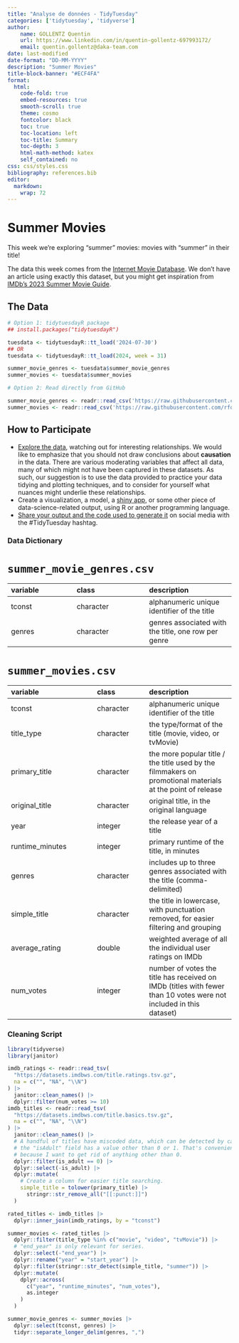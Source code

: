 ```yaml
---
title: "Analyse de données - TidyTuesday"
categories: ['tidytuesday', 'tidyverse']
author:
    name: GOLLENTZ Quentin
    url: https://www.linkedin.com/in/quentin-gollentz-697993172/
    email: quentin.gollentz@daka-team.com
date: last-modified
date-format: "DD-MM-YYYY"
description: "Summer Movies"
title-block-banner: "#ECF4FA"
format: 
  html:
    code-fold: true
    embed-resources: true
    smooth-scroll: true
    theme: cosmo
    fontcolor: black
    toc: true
    toc-location: left
    toc-title: Summary
    toc-depth: 3
    html-math-method: katex
    self_contained: no
css: css/styles.css
bibliography: references.bib
editor: 
  markdown: 
    wrap: 72
---
```


# Summer Movies

This week we're exploring "summer" movies: movies with "summer" in their title!

The data this week comes from the [Internet Movie Database](https://developer.imdb.com/non-commercial-datasets/).
We don't have an article using exactly this dataset, but you might get inspiration from [IMDb's 2023 Summer Movie Guide](https://www.imdb.com/list/ls569932833/).

## The Data

```r
# Option 1: tidytuesdayR package 
## install.packages("tidytuesdayR")

tuesdata <- tidytuesdayR::tt_load('2024-07-30')
## OR
tuesdata <- tidytuesdayR::tt_load(2024, week = 31)

summer_movie_genres <- tuesdata$summer_movie_genres
summer_movies <- tuesdata$summer_movies

# Option 2: Read directly from GitHub

summer_movie_genres <- readr::read_csv('https://raw.githubusercontent.com/rfordatascience/tidytuesday/master/data/2024/2024-07-30/summer_movie_genres.csv')
summer_movies <- readr::read_csv('https://raw.githubusercontent.com/rfordatascience/tidytuesday/master/data/2024/2024-07-30/summer_movies.csv')
```

## How to Participate

- [Explore the data](https://r4ds.hadley.nz/), watching out for interesting relationships. We would like to emphasize that you should not draw conclusions about **causation** in the data. There are various moderating variables that affect all data, many of which might not have been captured in these datasets. As such, our suggestion is to use the data provided to practice your data tidying and plotting techniques, and to consider for yourself what nuances might underlie these relationships.
- Create a visualization, a model, a [shiny app](https://shiny.posit.co/), or some other piece of data-science-related output, using R or another programming language.
- [Share your output and the code used to generate it](../../../sharing.md) on social media with the #TidyTuesday hashtag.

### Data Dictionary

# `summer_movie_genres.csv`

|variable |class     |description |
|:--------|:---------|:-----------|
|tconst   |character |alphanumeric unique identifier of the title |
|genres   |character |genres associated with the title, one row per genre |

# `summer_movies.csv`

|variable        |class     |description     |
|:---------------|:---------|:---------------|
|tconst          |character |alphanumeric unique identifier of the title |
|title_type      |character |the type/format of the title (movie, video, or tvMovie) |
|primary_title   |character |the more popular title / the title used by the filmmakers on promotional materials at the point of release |
|original_title  |character |original title, in the original language |
|year            |integer   |the release year of a title |
|runtime_minutes |integer   |primary runtime of the title, in minutes |
|genres          |character |includes up to three genres associated with the title (comma-delimited)  |
|simple_title    |character |the title in lowercase, with punctuation removed, for easier filtering and grouping |
|average_rating  |double    |weighted average of all the individual user ratings on IMDb |
|num_votes       |integer   |number of votes the title has received on IMDb (titles with fewer than 10 votes were not included in this dataset) |

### Cleaning Script

```r
library(tidyverse)
library(janitor)

imdb_ratings <- readr::read_tsv(
  "https://datasets.imdbws.com/title.ratings.tsv.gz",
  na = c("", "NA", "\\N")
) |> 
  janitor::clean_names() |> 
  dplyr::filter(num_votes >= 10)
imdb_titles <- readr::read_tsv(
  "https://datasets.imdbws.com/title.basics.tsv.gz",
  na = c("", "NA", "\\N")
) |> 
  janitor::clean_names() |> 
  # A handful of titles have miscoded data, which can be detected by cases where
  # the "isAdult" field has a value other than 0 or 1. That's convenient,
  # because I want to get rid of anything other than 0.
  dplyr::filter(is_adult == 0) |>
  dplyr::select(-is_adult) |>
  dplyr::mutate(
    # Create a column for easier title searching.
    simple_title = tolower(primary_title) |> 
      stringr::str_remove_all("[[:punct:]]")
  )

rated_titles <- imdb_titles |> 
  dplyr::inner_join(imdb_ratings, by = "tconst")

summer_movies <- rated_titles |> 
  dplyr::filter(title_type %in% c("movie", "video", "tvMovie")) |> 
  # "end_year" is only relevant for series.
  dplyr::select(-"end_year") |>
  dplyr::rename("year" = "start_year") |> 
  dplyr::filter(stringr::str_detect(simple_title, "summer")) |> 
  dplyr::mutate(
    dplyr::across(
      c("year", "runtime_minutes", "num_votes"),
      as.integer
    )
  )

summer_movie_genres <- summer_movies |> 
  dplyr::select(tconst, genres) |> 
  tidyr::separate_longer_delim(genres, ",")
```

